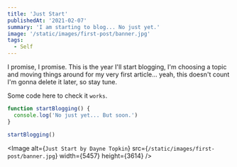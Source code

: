 ```yaml
---
title: 'Just Start'
publishedAt: '2021-02-07'
summary: 'I am starting to blog... No just yet.'
image: '/static/images/first-post/banner.jpg'
tags:
  - Self
---
```


I promise, I promise. This is the year I'll start blogging, I'm choosing a topic and moving things around for my very first article... yeah, this doesn't count I'm gonna delete it later, so stay tune.

Some code here to check it `works`.

```js
function startBlogging() {
  console.log('No just yet... But soon.')
}

startBlogging()
```

<Image
  alt={`Just Start by Dayne Topkin`}
  src={`/static/images/first-post/banner.jpg`}
  width={5457}
  height={3614}
/>
